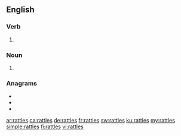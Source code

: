 ==English==

===Verb===
{{head|en|verb form}}

# {{en-third-person singular of|rattle}}

===Noun===
{{head|en|noun plural form}}
# {{plural of|rattle|lang=en}}

===Anagrams===
* {{l|en|starlet}}
* {{l|en|startle}}
* {{l|en|tarlets}}

[[ar:rattles]]
[[ca:rattles]]
[[de:rattles]]
[[fr:rattles]]
[[sw:rattles]]
[[ku:rattles]]
[[my:rattles]]
[[simple:rattles]]
[[fi:rattles]]
[[vi:rattles]]
